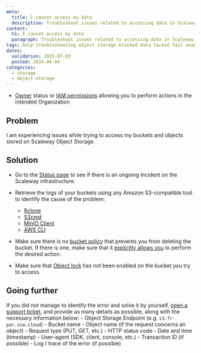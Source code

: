```yaml
---
meta:
  title: I cannot access my data
  description: Troubleshoot issues related to accessing data in Scaleway Object Storage.
content:
  h1: I cannot access my data
  paragraph: Troubleshoot issues related to accessing data in Scaleway Object Storage.
tags: help troubleshooting object storage blocked data locked fail unable impossible
dates:
  validation: 2025-07-03
  posted: 2024-06-04
categories:
  - storage
  - object-storage
---
```


<Macro id="requirements" />

- [Owner](/iam/concepts/#owner) status or [IAM permissions](/iam/concepts/#permission) allowing you to perform actions in the intended Organization

## Problem

I am experiencing issues while trying to access my buckets and objects stored on Scaleway Object Storage.

## Solution

- Go to the [Status page](https://status.scaleway.com/) to see if there is an ongoing incident on the Scaleway infrastructure.

- Retrieve the logs of your buckets using any Amazon S3-compatible tool to identify the cause of the problem:
    - [Rclone](https://rclone.org/docs/#logging)
    - [S3cmd](https://s3tools.org/usage)
    - [MinIO Client](https://min.io/docs/minio/linux/reference/minio-mc-admin/mc-admin-logs.html#mc-admin-logs)
    - [AWS CLI](https://docs.aws.amazon.com/cli/latest/reference/logs/get-log-events.html)

- Make sure there is no [bucket policy](/object-storage/concepts/#bucket-policy) that prevents you from deleting the bucket. If there is one, make sure that it [explicitly allows you](/object-storage/api-cli/bucket-policy/) to perform the desired action.

- Make sure that [Object lock](/object-storage/api-cli/object-lock/) has not been enabled on the bucket you try to access.

## Going further

If you did not manage to identify the error and solve it by yourself, [open a support ticket](/account/how-to/open-a-support-ticket/), and provide as many details as possible, along with the necessary information below:
    - Object Storage Endpoint (e.g. `s3.fr-par.scw.cloud`)
    - Bucket name
    - Object name (if the request concerns an object)
    - Request type (PUT, GET, etc.)
    - HTTP status code
    - Date and time (timestamp)
    - User-agent (SDK, client, console, etc.)
    - Transaction ID (if possible)
    - Log / trace of the error (if possible)
